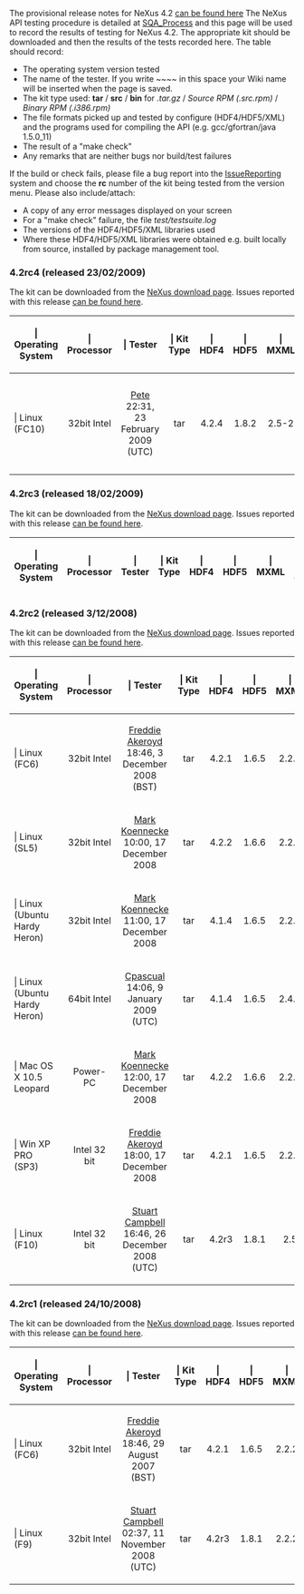 The provisional release notes for NeXus 4.2 [[Nexus 42 Release Notes|can be found here]]
The NeXus API testing procedure is detailed at [[SQA_Process]] and this page will be used to record the results of testing for NeXus 4.2. The appropriate kit should be downloaded and then the results of the tests recorded here. The table should record:
* The operating system version tested
* The name of the tester. If you write <nowiki>~~~~</nowiki> in this space your Wiki name will be inserted when the page is saved.
* The kit type used: '''tar''' / '''src''' / '''bin'''   for   ''.tar.gz''  /  ''Source RPM (.src.rpm)''  /  ''Binary RPM (.i386.rpm)''
* The file formats picked up and tested by configure (HDF4/HDF5/XML) and the programs used for compiling the API (e.g. gcc/gfortran/java 1.5.0_11)
* The result of a "make check"
* Any remarks that are neither bugs nor build/test failures 

If the build or check fails, please file a bug report into the [[IssueReporting]] system and choose the '''rc''' number of the kit being tested from the version menu. Please also include/attach:
* A copy of any error messages displayed on your screen
* For a "make check" failure, the file ''test/testsuite.log''
* The versions of the HDF4/HDF5/XML libraries used
* Where these HDF4/HDF5/XML libraries were obtained e.g. built locally from source, installed by <whatever> package management tool. 

=== 4.2rc4 (released 23/02/2009) ===

The kit can be downloaded from the [http://download.nexusformat.org/kits/nx42testing.shtml NeXus download page]. Issues reported with this release [http://trac.nexusformat.org/code/query?status=new&status=assigned&status=reopened&status=closed&version=4.2rc4&order=priority can be found here].

{| {{Tablestyle}}
|-
! {{Headcellstyle}} | Operating System
! {{Headcellstyle}} | Processor
! {{Headcellstyle}} | Tester
! {{Headcellstyle}} | Kit Type
! {{Headcellstyle}} | HDF4
! {{Headcellstyle}} | HDF5
! {{Headcellstyle}} | MXML
! {{Headcellstyle}} | "make check"
! {{Headcellstyle}} | Remarks
|-
! {{Headcellstyle}} | Linux (FC10)
| align="center" | 32bit Intel
| align="center" | [[User:Pete Jemian|Pete]] 22:31, 23 February 2009 (UTC)
| align="center" | tar
| align="center" | 4.2.4
| align="center" | 1.8.2
| align="center" | 2.5-2
| align="center" | 31 tests successful.  7 skipped (3/IDL, 3/NXsummary, and Python+HDF4)
| align="center" | gcc, g++, g77, f95, python
|}

=== 4.2rc3 (released 18/02/2009) ===

The kit can be downloaded from the [http://download.nexusformat.org/kits/nx42testing.shtml NeXus download page]. Issues reported with this release [http://trac.nexusformat.org/code/query?status=new&status=assigned&status=reopened&status=closed&version=4.2rc4&order=priority can be found here].

{| {{Tablestyle}}
|-
! {{Headcellstyle}} | Operating System
! {{Headcellstyle}} | Processor
! {{Headcellstyle}} | Tester
! {{Headcellstyle}} | Kit Type
! {{Headcellstyle}} | HDF4
! {{Headcellstyle}} | HDF5
! {{Headcellstyle}} | MXML
! {{Headcellstyle}} | "make check"
! {{Headcellstyle}} | Remarks
|}


=== 4.2rc2 (released 3/12/2008) ===

The kit can be downloaded from the [http://download.nexusformat.org/kits/nx42testing.shtml NeXus download page]. Issues reported with this release [http://trac.nexusformat.org/code/query?status=new&status=assigned&status=reopened&status=closed&version=4.2rc2&order=priority can be found here].

{| {{Tablestyle}}
|-
! {{Headcellstyle}} | Operating System
! {{Headcellstyle}} | Processor
! {{Headcellstyle}} | Tester
! {{Headcellstyle}} | Kit Type
! {{Headcellstyle}} | HDF4
! {{Headcellstyle}} | HDF5
! {{Headcellstyle}} | MXML
! {{Headcellstyle}} | "make check"
! {{Headcellstyle}} | Remarks
|-
! {{Headcellstyle}} | Linux (FC6)
| align="center" | 32bit Intel
| align="center" | [[User:Freddie Akeroyd|Freddie Akeroyd]] 18:46, 3 December 2008 (BST)
| align="center" | tar
| align="center" | 4.2.1
| align="center" | 1.6.5
| align="center" | 2.2.2
| align="center" | passed
| align="center" | gcc, g77, g95, gcj, python
|-
! {{Headcellstyle}} | Linux (SL5)
| align="center" | 32bit Intel
| align="center" | [[User:Mark Koennecke|Mark Koennecke]] 10:00, 17 December 2008
| align="center" | tar
| align="center" | 4.2.2
| align="center" | 1.6.6
| align="center" | 2.2.2
| align="center" | passed
| align="center" | gcc, g77, g95, java1.6.0, Tcl, python
|-
! {{Headcellstyle}} | Linux (Ubuntu Hardy Heron)
| align="center" | 32bit Intel
| align="center" | [[User:Mark Koennecke|Mark Koennecke]] 11:00, 17 December 2008
| align="center" | tar
| align="center" | 4.1.4
| align="center" | 1.6.5
| align="center" | 2.2.2
| align="center" | passed
| align="center" | gcc, g77, java1.6.0, python
|-
! {{Headcellstyle}} | Linux (Ubuntu Hardy Heron)
| align="center" | 64bit Intel
| align="center" | [[User:Cpascual|Cpascual]] 14:06, 9 January 2009 (UTC)
| align="center" | tar
| align="center" | 4.1.4
| align="center" | 1.6.5
| align="center" | 2.4.1
| align="center" | 29 tests ok , 3 skipped (NXsummary)
| align="center" | gcc, g++, g77, gfortran, python, doxygen
|-
! {{Headcellstyle}} | Mac OS X 10.5 Leopard
| align="center" | Power-PC
| align="center" | [[User:Mark Koennecke|Mark Koennecke]] 12:00, 17 December 2008
| align="center" | tar
| align="center" | 4.2.2
| align="center" | 1.6.6
| align="center" | 2.2.2
| align="center" | passed
| align="center" | gcc, java1.6.0, python
|-
! {{Headcellstyle}} | Win XP PRO (SP3)
| align="center" | Intel 32 bit
| align="center" | [[User:Freddie Akeroyd|Freddie Akeroyd]] 18:00, 17 December 2008
| align="center" | tar
| align="center" | 4.2.1
| align="center" | 1.6.5
| align="center" | 2.2.2
| align="center" | passed
| align="center" | gcc
|-
! {{Headcellstyle}} | Linux (F10)
| align="center" | Intel 32 bit
| align="center" | [[User:Stuart Campbell|Stuart Campbell]] 16:46, 26 December 2008 (UTC)
| align="center" | tar
| align="center" | 4.2r3
| align="center" | 1.8.1
| align="center" | 2.5
| align="center" | passed
| align="center" | gcc, gfortran, openjdk, python
|}

=== 4.2rc1 (released 24/10/2008) ===

The kit can be downloaded from the [http://download.nexusformat.org/kits/nx42testing.shtml NeXus download page]. Issues reported with this release [http://trac.nexusformat.org/code/query?status=new&status=assigned&status=reopened&status=closed&version=4.2rc1&order=priority can be found here].

{| {{Tablestyle}}
|-
! {{Headcellstyle}} | Operating System
! {{Headcellstyle}} | Processor
! {{Headcellstyle}} | Tester
! {{Headcellstyle}} | Kit Type
! {{Headcellstyle}} | HDF4
! {{Headcellstyle}} | HDF5
! {{Headcellstyle}} | MXML
! {{Headcellstyle}} | "make check"
! {{Headcellstyle}} | Remarks
|-
! {{Headcellstyle}} | Linux (FC6)
| align="center" | 32bit Intel
| align="center" | [[User:Freddie Akeroyd|Freddie Akeroyd]] 18:46, 29 August 2007 (BST)
| align="center" | tar
| align="center" | 4.2.1
| align="center" | 1.6.5
| align="center" | 2.2.2
| align="center" | passed
| align="center" | gcc, g77, g95, gcj, python
|-
! {{Headcellstyle}} | Linux (F9)
| align="center" | 32bit Intel
| align="center" | [[User:Stuart Campbell|Stuart Campbell]] 02:37, 11 November 2008 (UTC)
| align="center" | tar
| align="center" | 4.2r3
| align="center" | 1.8.1
| align="center" | 2.2.2
| align="center" | passed
| align="center" | gcc, g77, gfortran, openjdk 1.6
|}